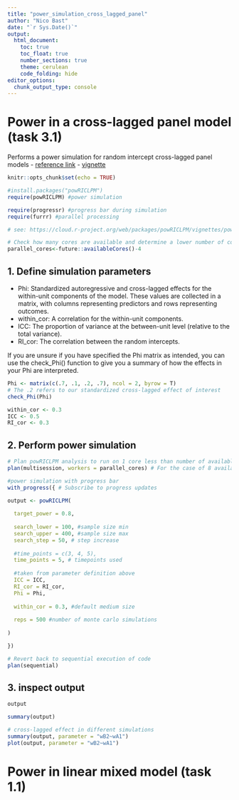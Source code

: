```yaml
---
title: "power_simulation_cross_lagged_panel"
author: "Nico Bast"
date: "`r Sys.Date()`"
output: 
  html_document:
    toc: true
    toc_float: true
    number_sections: true
    theme: cerulean
    code_folding: hide
editor_options: 
  chunk_output_type: console
---
```


# Power in a cross-lagged panel model (task 3.1)

Performs a power simulation for random intercept cross-lagged panel models
- [reference link](https://www.tandfonline.com/doi/full/10.1080/10705511.2022.2122467)
- [vignette](https://cloud.r-project.org/web/packages/powRICLPM/vignettes/powRICLPM.html)

```r
knitr::opts_chunk$set(echo = TRUE)

#install.packages("powRICLPM")
require(powRICLPM) #power simulation

require(progressr) #progress bar during simulation
require(furrr) #parallel processing

# see: https://cloud.r-project.org/web/packages/powRICLPM/vignettes/powRICLPM.html

# Check how many cores are available and determine a lower number of cores in parallel processing
parallel_cores<-future::availableCores()-4

```

## 1. Define simulation parameters

- Phi: Standardized autoregressive and cross-lagged effects for the within-unit components of the model. These values are collected in a matrix, with columns representing predictors and rows representing outcomes.
- within_cor: A correlation for the within-unit components.
- ICC: The proportion of variance at the between-unit level (relative to the total variance).
- RI_cor: The correlation between the random intercepts.

If you are unsure if you have specified the Phi matrix as intended, you can use the check_Phi() function to give you a summary of how the effects in your Phi are interpreted.

```r

Phi <- matrix(c(.7, .1, .2, .7), ncol = 2, byrow = T)
# The .2 refers to our standardized cross-lagged effect of interest
check_Phi(Phi)

within_cor <- 0.3
ICC <- 0.5
RI_cor <- 0.3

```
## 2. Perform power simulation

```r

# Plan powRICLPM analysis to run on 1 core less than number of available cores
plan(multisession, workers = parallel_cores) # For the case of 8 available cores

#power simulation with progress bar
with_progress({ # Subscribe to progress updates

output <- powRICLPM(
  
  target_power = 0.8,
  
  search_lower = 100, #sample size min
  search_upper = 400, #sample size max
  search_step = 50, # step increase
  
  #time_points = c(3, 4, 5),
  time_points = 5, # timepoints used
  
  #taken from parameter definition above
  ICC = ICC,
  RI_cor = RI_cor, 
  Phi = Phi,
  
  within_cor = 0.3, #default medium size
  
  reps = 500 #number of monte carlo simulations
  
)

})

# Revert back to sequential execution of code 
plan(sequential)

```
## 3. inspect output

```r

output

summary(output)

# cross-lagged effect in different simulations
summary(output, parameter = "wB2~wA1") 
plot(output, parameter = "wB2~wA1")

```

# Power in linear mixed model (task 1.1)


